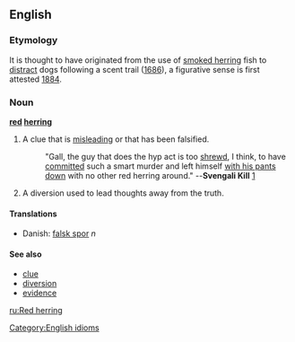 ==English==
===Etymology===
It is thought to have originated from the use of [[smoked herring]] fish to [[distract]] dogs following a scent trail ([[w:1686|1686]]), a figurative sense is first attested [[w:1884|1884]].

===Noun===
'''[[red]] [[herring]]'''

# A clue that is [[misleading]] or that has been falsified.
#:  "Gall, the guy that does the hyp act is too [[shrewd]], I think, to have [[commit]]ted such a smart murder and left himself [[with his pants down]] with no other red herring around." --'''Svengali Kill''' [http://www.blackmask.com/books19c/svengalikill.htm]
# A diversion used to lead thoughts away from the truth.

====Translations====
*Danish: [[falsk spor]] ''n''

====See also====
*[[clue]]
*[[diversion]]
*[[evidence]]

[[Category:English idioms]]
[[ru:Red herring]]
